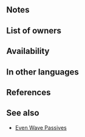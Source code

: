 {{Passive
|name=Even Pulse Tie
|type=B
|exclusive=0
|canUseMove=Infantry,Cavalry
|canUseWeapon={{WeaponList|All}}
|1name=Even Pulse Tie 1
|1tagid=SID_鼓動の封緘・偶数1
|1effect=At start of even-numbered turns, if any foe's HP+5 ≤ unit's HP and that foe's Special is ready, inflicts Special cooldown count+2 on foe with the lowest HP among those foes. (Cannot exceed the foe's maximum Special cooldown.)
|1required=-
|1cost=60
|1promotionRarity=4
|1promotionTier=1
|2name=Even Pulse Tie 2
|2tagid=SID_鼓動の封緘・偶数2
|2effect=At start of even-numbered turns, if any foe's HP+3 ≤ unit's HP and that foe's Special is ready, inflicts Special cooldown count+2 on foe with the lowest HP among those foes. (Cannot exceed the foe's maximum Special cooldown.)
|2cost=120
|2promotionRarity=5
|2promotionTier=1
|3name=Even Pulse Tie 3
|3tagid=SID_鼓動の封緘・偶数3
|3effect=At start of even-numbered turns, if any foe's HP+1 ≤ unit's HP and that foe's Special is ready, inflicts Special cooldown count+2 on foe with the lowest HP among those foes. (Cannot exceed the foe's maximum Special cooldown.)
|3cost=240
|properties=random_owner
}}
==Notes==
{{Start of turn Special modification}}
==List of owners==
{{Skill Hero List}}
==Availability==
{{PassiveFocusList}}
{{PassiveDistributionList}}
{{PassiveCombatManualList}}
==In other languages==
{{OtherLanguages
|english=Even Pulse Tie
|japanese=鼓動の封緘・偶数
|german=Gerader Puls
|spanishEU=Pulso par
|spanishLA=Pulso par
|french=Influx pair
|italian=Battito pari
|chineseTW=鼓動的封緘・偶數
|portuguese=Pulso par
}}
==References==
<references/>
==See also==
* [[Skill families#Even|Even Wave Passives]]
{{Passives Navbox|B}}